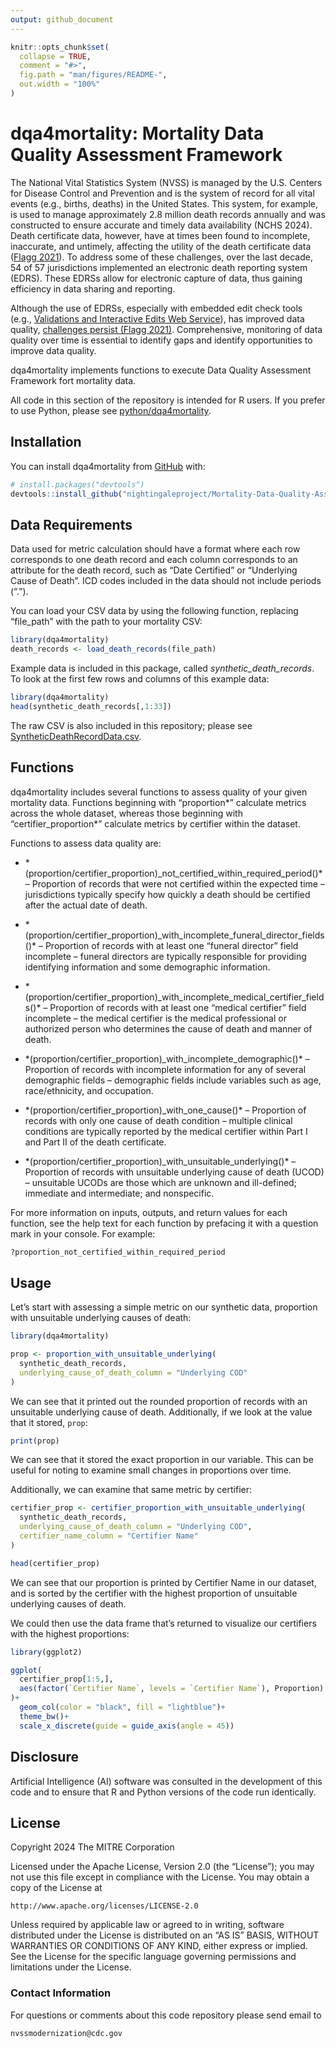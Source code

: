 ```yaml
---
output: github_document
---
```


<!-- README.md is generated from README.Rmd. Please edit that file -->

```r
knitr::opts_chunk$set(
  collapse = TRUE,
  comment = "#>",
  fig.path = "man/figures/README-",
  out.width = "100%"
)
```

# dqa4mortality: Mortality Data Quality Assessment Framework

<!-- badges: start -->
<!-- badges: end -->

The National Vital Statistics System (NVSS) is managed by the U.S. Centers for Disease Control and
Prevention and is the system of record for all vital events (e.g., births, deaths) in the United
States. This system, for example, is used to manage approximately 2.8 million death records annually
and was constructed to ensure accurate and timely data availability (NCHS 2024). Death certificate
data, however, have at times been found to incomplete, inaccurate, and untimely, affecting the
utility of the death certificate data
([Flagg 2021](https://stacks.cdc.gov/view/cdc/100414)).
To address some of these challenges, over the
last decade, 54 of 57 jurisdictions implemented an electronic death reporting system (EDRS). These
EDRSs allow for electronic capture of data, thus gaining efficiency in data sharing and reporting.

Although the use of EDRSs, especially with embedded edit check tools (e.g.,
[Validations and Interactive Edits Web Service](https://www.cdc.gov/nchs/data/nvss/modernization/VIEWS-Technical-User-Info-508.pdf)),
has improved data quality,
[challenges persist (Flagg 2021)](https://stacks.cdc.gov/view/cdc/100414).
Comprehensive, monitoring of data quality over time is essential to identify gaps and identify
opportunities to improve data quality.

dqa4mortality implements functions to execute Data Quality Assessment
Framework fort mortality data.

All code in this section of the repository is intended for R users. If you prefer to use Python, please see [python/dqa4mortality](python/dqa4mortality).

## Installation

You can install dqa4mortality from [GitHub](https://github.com/) with:

``` r
# install.packages("devtools")
devtools::install_github("nightingaleproject/Mortality-Data-Quality-Assessment-Examples/R/dqa4mortality")
```

## Data Requirements

Data used for metric calculation should have a format where each row corresponds to one death record and each column corresponds to an attribute for the death record, such as "Date Certified" or "Underlying Cause of Death". ICD codes included in the data should not include periods (".").

You can load your CSV data by using the following function, replacing "file_path" with the path to your mortality CSV:
```r
library(dqa4mortality)
death_records <- load_death_records(file_path)
```


Example data is included in this package, called *synthetic_death_records*. To look at the first few rows and columns of this example data:

```r
library(dqa4mortality)
head(synthetic_death_records[,1:33])
```


The raw CSV is also included in this repository; please see [SyntheticDeathRecordData.csv](data/SyntheticDeathRecordData.csv).

## Functions

dqa4mortality includes several functions to assess quality of your given mortality data. Functions beginning with "proportion\*" calculate metrics across the whole dataset, whereas those beginning with "certifier_proportion\*" calculate metrics by certifier within the dataset.

Functions to assess data quality are:

  * *(proportion/certifier_proportion)_not_certified_within_required_period()* – Proportion of records that were not certified within the expected time – jurisdictions typically specify how quickly a death should be certified after the actual date of death.

  * *(proportion/certifier_proportion)_with_incomplete_funeral_director_fields()* – Proportion of records with at least one “funeral director” field incomplete – funeral directors are typically responsible for providing identifying information and some demographic information.

  * *(proportion/certifier_proportion)_with_incomplete_medical_certifier_fields()* – Proportion of records with at least one “medical certifier” field incomplete – the medical certifier is the medical professional or authorized person who determines the cause of death and manner of death.

  * *(proportion/certifier_proportion)_with_incomplete_demographic()* – Proportion of records with incomplete information for any of several demographic fields – demographic fields include variables such as age, race/ethnicity, and occupation.

  * *(proportion/certifier_proportion)_with_one_cause()* – Proportion of records with only one cause of death condition – multiple clinical conditions are typically reported by the medical certifier within Part I and Part II of the death certificate.

  * *(proportion/certifier_proportion)_with_unsuitable_underlying()* – Proportion of records with unsuitable underlying cause of death (UCOD) – unsuitable UCODs are those which are unknown and ill-defined; immediate and intermediate; and nonspecific.
  
For more information on inputs, outputs, and return values for each function, see the help text for each function by prefacing it with a question mark in your console. For example:

```r
?proportion_not_certified_within_required_period
```

## Usage

Let's start with assessing a simple metric on our synthetic data, proportion with unsuitable underlying causes of death: 

```r
library(dqa4mortality)

prop <- proportion_with_unsuitable_underlying(
  synthetic_death_records,
  underlying_cause_of_death_column = "Underlying COD"
)
```
We can see that it printed out the rounded proportion of records with an unsuitable underlying cause of death. Additionally, if we look at the value that it stored, `prop`:

```r
print(prop)
```

We can see that it stored the exact proportion in our variable. This can be useful for noting to examine small changes in proportions over time.

Additionally, we can examine that same metric by certifier:

```r
certifier_prop <- certifier_proportion_with_unsuitable_underlying(
  synthetic_death_records,
  underlying_cause_of_death_column = "Underlying COD",
  certifier_name_column = "Certifier Name"
)
```


```r
head(certifier_prop)
```

We can see that our proportion is printed by Certifier Name in our dataset, and is sorted by the certifier with the highest proportion of unsuitable underlying causes of death.

We could then use the data frame that's returned to visualize our certifiers with the highest proportions:

```r
library(ggplot2)

ggplot(
  certifier_prop[1:5,], 
  aes(factor(`Certifier Name`, levels = `Certifier Name`), Proportion)
)+
  geom_col(color = "black", fill = "lightblue")+
  theme_bw()+
  scale_x_discrete(guide = guide_axis(angle = 45))
```

## Disclosure

Artificial Intelligence (AI) software was consulted in the development of this code and to ensure that R and Python versions of the code run identically.

## License

Copyright 2024 The MITRE Corporation

Licensed under the Apache License, Version 2.0 (the "License"); you may not use this file except in compliance with the License. You may obtain a copy of the License at

```
http://www.apache.org/licenses/LICENSE-2.0
```

Unless required by applicable law or agreed to in writing, software distributed under the License is distributed on an "AS IS" BASIS, WITHOUT WARRANTIES OR CONDITIONS OF ANY KIND, either express or implied. See the License for the specific language governing permissions and limitations under the License.

### Contact Information

For questions or comments about this code repository please send email to

    nvssmodernization@cdc.gov
